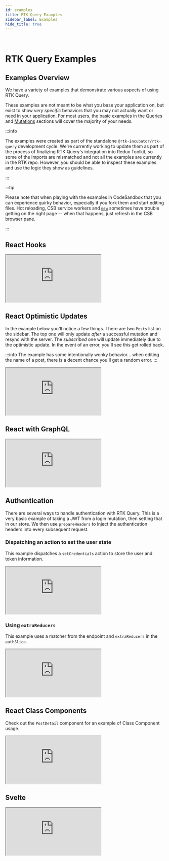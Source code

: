 ```yaml
---
id: examples
title: RTK Query Examples
sidebar_label: Examples
hide_title: true
---
```


&nbsp;

# RTK Query Examples

## Examples Overview

We have a variety of examples that demonstrate various aspects of using RTK Query.

These examples are not meant to be what you base your application on, but exist to show _very specific_ behaviors that you may not actually want or need in your application. For most users, the basic examples in the [Queries](./queries) and [Mutations](./mutations) sections will cover the majority of your needs.

:::info

The examples were created as part of the standalone `@rtk-incubator/rtk-query` development cycle. We're currently working to update them as part of the process of finalizing RTK Query's integration into Redux Toolkit, so some of the imports are mismatched and not all the examples are currently in the RTK repo. However, you should be able to inspect these examples and use the logic they show as guidelines.

:::

:::tip

Please note that when playing with the examples in CodeSandbox that you can experience quirky behavior, especially if you fork them and start editing files. Hot reloading, CSB service workers and [`msw`](https://mswjs.io/) sometimes have trouble getting on the right page -- when that happens, just refresh in the CSB browser pane.

:::

## React Hooks

<iframe
  src="https://codesandbox.io/embed/rtk-query-demo-lbp7n?fontsize=12&hidenavigation=1&theme=dark&runonclick=1"
  style={{
    width: '100%',
    height: '800px',
    border: 0,
    borderRadius: '4px',
    overflow: 'hidden',
  }}
  title="RTK Query React Hooks Example"
  allow="geolocation; microphone; camera; midi; vr; accelerometer; gyroscope; payment; ambient-light-sensor; encrypted-media; usb"
  sandbox="allow-modals allow-forms allow-popups allow-scripts allow-same-origin"
></iframe>

## React Optimistic Updates

In the example below you'll notice a few things. There are two `Posts` list on the sidebar. The top one will only update _after_ a successful mutation and resync with the server. The _subscribed_ one will update immediately due to the optimistic update. In the event of an error, you'll see this get rolled back.

:::info
The example has some intentionally wonky behavior... when editing the name of a post, there is a decent chance you'll get a random error.
:::

<iframe
  src="https://codesandbox.io/embed/github/reduxjs/redux-toolkit/tree/feature/v1.6-integration/examples/query/react/optimistic-update?fontsize=12&hidenavigation=1&module=%2Fsrc%2Fapp%2Fservices%2Fposts.ts&theme=dark&runonclick=1"
  style={{
    width: '100%',
    height: '800px',
    border: 0,
    borderRadius: '4px',
    overflow: 'hidden',
  }}
  title="RTK Query Optimistic Update Example"
  allow="geolocation; microphone; camera; midi; vr; accelerometer; gyroscope; payment; ambient-light-sensor; encrypted-media; usb"
  sandbox="allow-modals allow-forms allow-popups allow-scripts allow-same-origin"
></iframe>

## React with GraphQL

<iframe
  src="https://codesandbox.io/embed/github/reduxjs/redux-toolkit/tree/feature/v1.6-integration/examples/query/react/graphql?fontsize=12&hidenavigation=1&theme=dark&module=%2Fsrc%2Fapi.js&runonclick=1"
  style={{
    width: '100%',
    height: '800px',
    border: 0,
    borderRadius: '4px',
    overflow: 'hidden',
  }}
  title="RTK Query GraphQL Example"
  allow="geolocation; microphone; camera; midi; vr; accelerometer; gyroscope; payment; ambient-light-sensor; encrypted-media; usb"
  sandbox="allow-modals allow-forms allow-popups allow-scripts allow-same-origin"
></iframe>

## Authentication

There are several ways to handle authentication with RTK Query. This is a very basic example of taking a JWT from a login mutation, then setting that in our store. We then use `prepareHeaders` to inject the authentication headers into every subsequent request.

### Dispatching an action to set the user state

This example dispatches a `setCredentials` action to store the user and token information.

<iframe
  src="https://codesandbox.io/embed/github/reduxjs/redux-toolkit/tree/feature/v1.6-integration/examples/query/react/authentication?fontsize=12&hidenavigation=1&module=%2Fsrc%2Ffeatures%2Fauth%2FauthSlice.tsx&theme=dark&runonclick=1"
  style={{
    width: '100%',
    height: '800px',
    border: 0,
    borderRadius: '4px',
    overflow: 'hidden',
  }}
  title="RTK Query Authentication Example"
  allow="geolocation; microphone; camera; midi; vr; accelerometer; gyroscope; payment; ambient-light-sensor; encrypted-media; usb"
  sandbox="allow-modals allow-forms allow-popups allow-scripts allow-same-origin"
></iframe>

### Using `extraReducers`

This example uses a matcher from the endpoint and `extraReducers` in the `authSlice`.

<iframe
  src="https://codesandbox.io/embed/github/reduxjs/redux-toolkit/tree/feature/v1.6-integration/examples/query/react/authentication-with-extrareducers?fontsize=12&hidenavigation=1&module=%2Fsrc%2Ffeatures%2Fauth%2FauthSlice.tsx&theme=dark&runonclick=1"
  style={{
    width: '100%',
    height: '800px',
    border: 0,
    borderRadius: '4px',
    overflow: 'hidden',
  }}
  title="RTK Query Authentication Example - extraReducers"
  allow="accelerometer; ambient-light-sensor; camera; encrypted-media; geolocation; gyroscope; hid; microphone; midi; payment; usb; vr; xr-spatial-tracking"
  sandbox="allow-forms allow-modals allow-popups allow-presentation allow-same-origin allow-scripts"
></iframe>

## React Class Components

Check out the `PostDetail` component for an example of Class Component usage.

<iframe
  src="https://codesandbox.io/embed/react-class-component-example-48hyq?fontsize=12&hidenavigation=1&theme=dark&runonclick=1"
  style={{
    width: '100%',
    height: '800px',
    border: 0,
    borderRadius: '4px',
    overflow: 'hidden',
  }}
  title="RTK Query React Class Components Example"
  allow="geolocation; microphone; camera; midi; vr; accelerometer; gyroscope; payment; ambient-light-sensor; encrypted-media; usb"
  sandbox="allow-modals allow-forms allow-popups allow-scripts allow-same-origin"
></iframe>

## Svelte

<iframe
  src="https://codesandbox.io/embed/svelte-app-rtk-simplequery-demo-f1ueb?fontsize=12&hidenavigation=1&theme=dark&runonclick=1"
  style={{
    width: '100%',
    height: '800px',
    border: 0,
    borderRadius: '4px',
    overflow: 'hidden',
  }}
  title="RTK Query Svelte Example"
  allow="geolocation; microphone; camera; midi; vr; accelerometer; gyroscope; payment; ambient-light-sensor; encrypted-media; usb"
  sandbox="allow-modals allow-forms allow-popups allow-scripts allow-same-origin"
></iframe>
